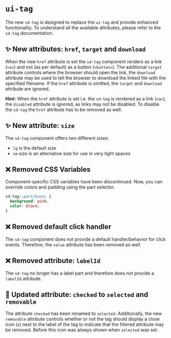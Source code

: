 # `ui-tag`

The new `sd-tag` is designed to replace the `ui-tag` and provide enhanced functionality. To understand all the available attributes, please refer to the `sd-tag` documentation.

## ✨ New attributes: `href`, `target` and `download`

When the new `href` attribute is set the `sd-tag` component renders as a link (`<a>`) and not (as per default) as a button (`<button>`). The additional `target` attribute controls where the browser should open the link, the `download` attribute may be used to tell the browser to download the linked file with the specified filename. If the `href` attribute is omitted, the `target` and `download` attribute are ignored.

**Hint:** When the `href` attribute is set i.e. the `sd-tag` is rendered as a link (`<a>`), the `disabled` attribute is ignored, as links may not be disabled. To disable the `sd-tag` the `href` attribute has to be removed as well.

## ✨ New attribute: `size`

The `sd-tag` component offers two different sizes:

- `lg` is the default size
- `sm` size is an alternative size for use in very tight spaces

## ❌ Removed CSS Variables

Component-specific CSS variables have been discontinued. Now, you can override colors and padding using the part selector.

```css
sd-tag::part(base) {
  background: pink;
  color: black;
}
```

## ❌ Removed default click handler

The `sd-tag` component does not provide a default handler/behavior for click events. Therefore, the `value` attribute has been removed as well.

## ❌ Removed attribute: `labelId`

The `sd-tag` no longer has a label part and therefore does not provide a `labelId` attribute.

## 🔀 Updated attribute: `checked` to `selected` and `removable`

The attribute `checked` has been renamed to `selected`. Additionally, the new `removable` attribute controls whether or not the tag should display a close icon (`x`) next to the label of the tag to indicate that the filtered attribute may be removed. Before this icon was always shown when `selected` was set.
